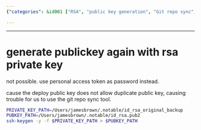 ```yaml
---
{"categories": &id001 ["RSA", "public key generation", "Git repo sync", "deploying public keys", "duplicate prevention"], "category": "Security", "date": "2022-09-25 03:09:54", "description": "This article explains the process of generating a new public key using an RSA private key. It is important when deploying public keys to avoid duplicates, particularly when utilizing the Git repo sync tool.", "tags": *id001, "title": "generate publickey again with rsa private key"}

---
```


------

# generate publickey again with rsa private key

not possible. use personal access token as password instead.

cause the deploy public key does not allow duplicate public key, causing trouble for us to use the git repo sync tool.

```bash
PRIVATE_KEY_PATH=/Users/jamesbrown/.notable/id_rsa_original_backup
PUBKEY_PATH=/Users/jamesbrown/.notable/id_rsa.pub2
ssh-keygen -y -f $PRIVATE_KEY_PATH > $PUBKEY_PATH
```


